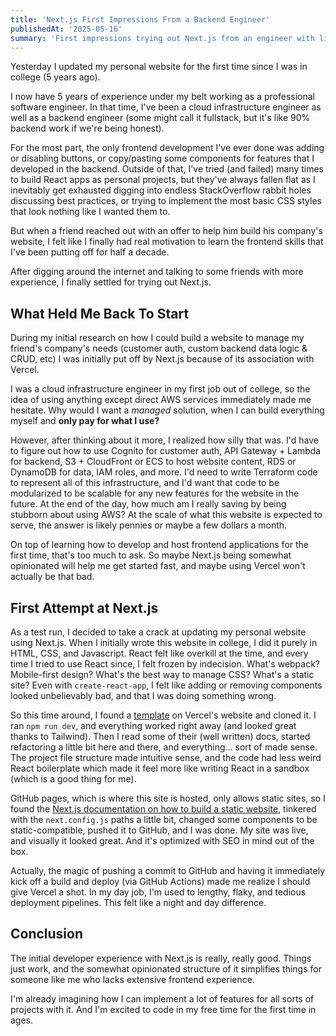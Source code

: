```yaml
---
title: 'Next.js First Impressions From a Backend Engineer'
publishedAt: '2025-05-16'
summary: 'First impressions trying out Next.js from an engineer with limited frontend experience.'
---
```


Yesterday I updated my personal website for the first time since I was in college (5 years ago).

I now have 5 years of experience under my belt working as a professional software engineer.
In that time, I've been a cloud infrastructure engineer as well as a backend engineer (some might call it fullstack, but it's like 90% backend work if we're being honest).

For the most part, the only frontend development I've ever done was adding or disabling buttons, or copy/pasting some components for features that I developed in the backend.
Outside of that, I've tried (and failed) many times to build React apps as personal projects,
but they've always fallen flat as I inevitably get exhausted digging into endless StackOverflow rabbit holes discussing best practices, or trying to implement the most basic CSS styles that look nothing like I wanted them to.

But when a friend reached out with an offer to help him build his company's website, I felt like I finally had real motivation to learn the frontend skills that I've been putting off for half a decade.

After digging around the internet and talking to some friends with more experience, I finally settled for trying out Next.js.

## What Held Me Back To Start

During my initial research on how I could build a website to manage my friend's company's needs (customer auth, custom backend data logic & CRUD, etc) I was initially put off by Next.js because of its association with Vercel.

I was a cloud infrastructure engineer in my first job out of college, so the idea of using anything except direct AWS services immediately made me hesitate. Why would I want a _managed_ solution, when I can build everything myself and **only pay for what I use?**

However, after thinking about it more, I realized how silly that was. I'd have to figure out how to use Cognito for customer auth, API Gateway + Lambda for backend, S3 + CloudFront or ECS to host website content, RDS or DynamoDB for data, IAM roles, and more.
I'd need to write Terraform code to represent all of this infrastructure, and I'd want that code to be modularized to be scalable for any new features for the website in the future. At the end of the day, how much am I really saving by being stubborn about using AWS?
At the scale of what this website is expected to serve, the answer is likely pennies or maybe a few dollars a month.

On top of learning how to develop and host frontend applications for the first time, that's too much to ask. So maybe Next.js being somewhat opinionated will help me get started fast, and maybe using Vercel won't actually be that bad.

## First Attempt at Next.js

As a test run, I decided to take a crack at updating my personal website using Next.js. When I initially wrote this website in college, I did it purely in HTML, CSS, and Javascript.
React felt like overkill at the time, and every time I tried to use React since, I felt frozen by indecision. What's webpack? Mobile-first design? What's the best way to manage CSS? What's a static site?
Even with `create-react-app`, I felt like adding or removing components looked unbelievably bad, and that I was doing something wrong.

So this time around, I found a [template](https://vercel.com/templates/next.js/portfolio-starter-kit) on Vercel's website and cloned it. I ran `npm run dev`, and everything worked right away (and looked great thanks to Tailwind). Then I read some of their (well written) docs,
started refactoring a little bit here and there, and everything... sort of made sense. The project file structure made intuitive sense, and the code had less weird React boilerplate which made it feel more like writing React in a sandbox (which is a good thing for me).

GitHub pages, which is where this site is hosted, only allows static sites, so I found the [Next.js documentation on how to build a static website](https://nextjs.org/docs/app/building-your-application/deploying/static-exports), tinkered with the `next.config.js` paths a little bit, changed some components to be static-compatible, pushed it to GitHub,
and I was done. My site was live, and visually it looked great. And it's optimized with SEO in mind out of the box.

Actually, the magic of pushing a commit to GitHub and having it immediately kick off a build and deploy (via GitHub Actions) made me realize I should give Vercel a shot. In my day job, I'm used to lengthy, flaky, and tedious deployment pipelines. This felt like a night and day difference.

## Conclusion

The initial developer experience with Next.js is really, really good. Things just work, and the somewhat opinionated structure of it simplifies things for someone like me who lacks extensive frontend experience.

I'm already imagining how I can implement a lot of features for all sorts of projects with it. And I'm excited to code in my free time for the first time in ages.

